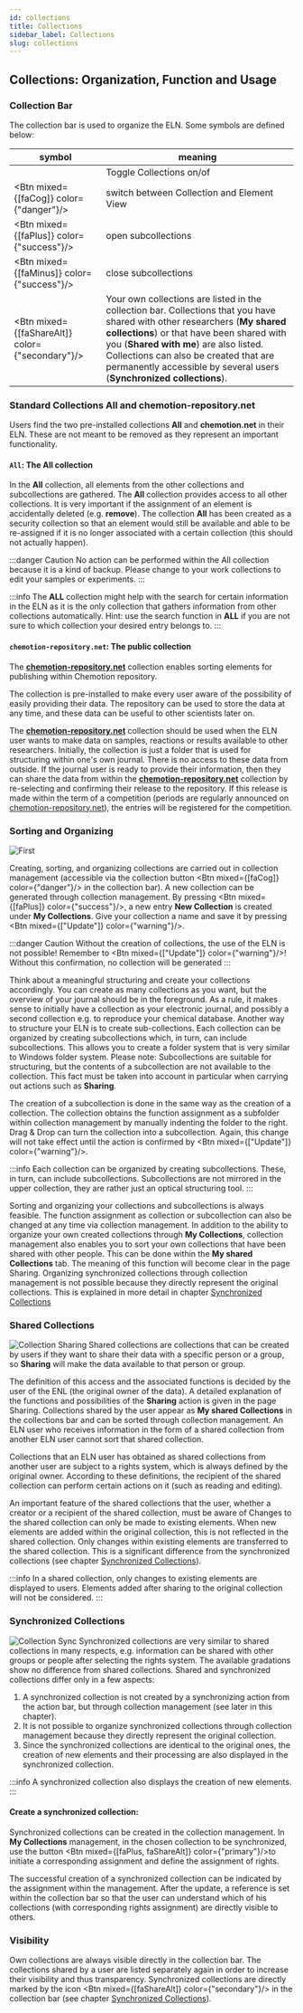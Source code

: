 ```yaml
---
id: collections
title: Collections
sidebar_label: Collections
slug: collections
---
```



## Collections: Organization, Function and Usage
### Collection Bar
The collection bar is used to organize the ELN. Some symbols are defined below:

| symbol | meaning |
|---|---|
| <FontAwesomeIcon icon={faList} size="sm"/>  |  Toggle Collections on/of  |
| <Btn mixed={[faCog]} color={"danger"}/> | switch between Collection and Element View |
| <Btn mixed={[faPlus]} color={"success"}/> | open subcollections |
| <Btn mixed={[faMinus]} color={"success"}/> | close subcollections |
| <Btn mixed={[faShareAlt]} color={"secondary"}/> | Your own collections are listed in the collection bar. Collections that you have shared with other researchers (**My shared collections**) or that have been shared with you (<b>Shared with me</b>) are also listed. Collections can also be created that are permanently accessible by several users (**Synchronized collections**). |

### Standard Collections All and chemotion-repository.net
Users find the two pre-installed collections **All** and **chemotion.net** in their ELN. These are not meant to be removed as they represent an important functionality.

#### `All`: The All collection
In the **All** collection, all elements from the other collections and subcollections are gathered. The **All** collection provides access to all other collections. It is very important if the assignment of an element is accidentally deleted (e.g. **remove**). The collection **All** has been created as a security collection so that an element would still be available and able to be re-assigned if it is no longer associated with a certain collection (this should not actually happen).

:::danger Caution
No action can be performed within the All collection because it is a kind of backup. Please change to your work collections to edit your samples or experiments.
:::

:::info
The <b>ALL</b> collection might help with the search for certain information in the ELN as it is the only collection that gathers information from other collections automatically. Hint: use the search function in <b>ALL</b> if you are not sure to which collection your desired entry belongs to.
:::

#### `chemotion-repository.net`: The public collection
The <b>[chemotion-repository.net](https://www.chemotion-repository.net/home/welcome)</b> collection enables sorting elements for publishing within Chemotion repository. 

The collection is pre-installed to make every user aware of the possibility of easily providing their data. The repository can be used to store the data at any time, and these data can be useful to other scientists later on. 

The <b>[chemotion-repository.net](https://www.chemotion-repository.net/home/welcome)</b> collection should be used when the ELN user wants to make data on samples, reactions or results available to other researchers. Initially, the collection is just a folder that is used for structuring within one's own journal. There is no access to these data from outside. If the journal user is ready to provide their information, then they can share the data from within the <b>[chemotion-repository.net](https://www.chemotion-repository.net/home/welcome)</b> collection by re-selecting and confirming their release to the repository. If this release is made within the term of a competition (periods are regularly announced on [chemotion-repository.net](https://www.chemotion-repository.net/home/welcome)), the entries will be registered for the competition.

###  Sorting and Organizing
![First](/img/collection_organisation.gif)

Creating, sorting, and organizing collections are carried out in collection management (accessible via the collection button <Btn mixed={[faCog]} color={"danger"}/> in the collection bar). A new collection can be generated through collection management. By pressing <Btn mixed={[faPlus]} color={"success"}/>, a new entry <b>New Collection</b> is created under <b>My Collections</b>. Give your collection a name and save it by pressing <Btn mixed={["Update"]} color={"warning"}/>.

:::danger Caution
Without the creation of collections, the use of the ELN is not possible! Remember to <Btn mixed={["Update"]} color={"warning"}/>! Without this confirmation, no collection will be generated
:::

Think about a meaningful structuring and create your collections accordingly. You can create as many collections as you want, but the overview of your journal should be in the foreground. As a rule, it makes sense to initially have a collection as your electronic journal, and possibly a second collection e.g. to reproduce your chemical database. Another way to structure your ELN is to create sub-collections. Each collection can be organized by creating subcollections which, in turn, can include subcollections. This allows you to create a folder system that is very similar to Windows folder system. Please note: Subcollections are suitable for structuring, but the contents of a subcollection are not available to the collection. This fact must be taken into account in particular when carrying out actions such as **Sharing**. 

The creation of a subcollection is done in the same way as the creation of a collection. The collection obtains the function assignment as a subfolder within collection management by manually indenting the folder to the right. Drag & Drop can turn the collection into a subcollection. Again, this change will not take effect until the action is confirmed by <Btn mixed={["Update"]} color={"warning"}/>. 

:::info 
Each collection can be organized by creating subcollections. These, in turn, can include subcollections. Subcollections are not mirrored in the upper collection, they are rather just an optical structuring tool. 
::: 

Sorting and organizing your collections and subcollections is always feasible. The function assignment as collection or subcollection can also be changed at any time via collection management. In addition to the ability to organize your own created collections through **My Collections**, collection management also enables you to sort your own collections that have been shared with other people. This can be done within the **My shared Collections** tab. The meaning of this function will become clear in the page Sharing. Organizing synchronized collections through collection management is not possible because they directly represent the original collections. This is explained in more detail in chapter [Synchronized Collections](#synchronized-collections)

### Shared Collections 
![Collection Sharing](/img/collection_sharing.gif) 
Shared collections are collections that can be created by users if they want to share their data with a specific person or a group, so **Sharing** will make the data available to that person or group. 

The definition of this access and the associated functions is decided by the user of the ENL (the original owner of the data). A detailed explanation of the functions and possibilities of the **Sharing** action is given in the page Sharing. Collections shared by the user appear as **My shared Collections** in the collections bar and can be sorted through collection management. An ELN user who receives information in the form of a shared collection from another ELN user cannot sort that shared collection. 

Collections that an ELN user has obtained as shared collections from another user are subject to a rights system, which is always defined by the original owner. According to these definitions, the recipient of the shared collection can perform certain actions on it (such as reading and editing). 

An important feature of the shared collections that the user, whether a creator or a recipient of the shared collection, must be aware of Changes to the shared collection can only be made to existing elements. When new elements are added within the original collection, this is not reflected in the shared collection. Only changes within existing elements are transferred to the shared collection. This is a significant difference from the synchronized collections (see chapter [Synchronized Collections](#synchronized-collections)). 

:::info 
In a shared collection, only changes to existing elements are displayed to users. Elements added after sharing to the original collection will not be considered.
::: 

### Synchronized Collections 
![Collection Sync](/img/collection_sync.gif) 
Synchronized collections are very similar to shared collections in many respects, e.g. information can be shared with other groups or people after selecting the rights system. The available gradations show no difference from shared collections. 
Shared and synchronized collections differ only in a few aspects: 
1. A synchronized collection is not created by a synchronizing action from the action bar, but through collection management (see later in this chapter). 
2. It is not possible to organize synchronized collections through collection management because they directly represent the original collection. 
3. Since the synchronized collections are identical to the original ones, the creation of new elements and their processing are also displayed in the synchronized collection. 

:::info
A synchronized collection also displays the creation of new elements.
::: 

#### Create a synchronized collection: 
Synchronized collections can be created in the collection management. In **My Collections** management, in the chosen collection to be synchronized,
use the button <Btn mixed={[faPlus, faShareAlt]} color={"primary"}/>to initiate a corresponding assignment and define the assignment of rights. 

The successful creation of a synchronized collection can be indicated by the assignment within the management. After the update, a reference is set within the collection bar so that the user can understand which of his collections (with corresponding rights assignment) are directly visible to others. 

### Visibility 
Own collections are always visible directly in the collection bar. The collections shared by a user are listed separately again in order to increase their visibility and thus transparency. Synchronized collections are directly marked by the icon <Btn mixed={[faShareAlt]} color={"secondary"}/> in the collection bar (see chapter [Synchronized Collections](#synchronized-collections)). 